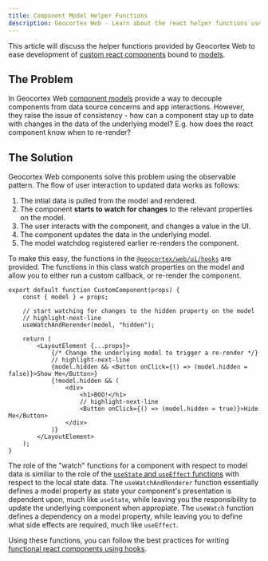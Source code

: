 ```yaml
---
title: Component Model Helper Functions
description: Geocortex Web - Learn about the react helper functions used to react to changes on a component's model.
---
```


This article will discuss the helper functions provided by Geocortex Web to ease development of [custom react components](implement-component-with-ui.mdx) bound to [models](implement-component-participate-app-config.mdx#consuming-the-configuration-in-the-component).

## The Problem

In Geocortex Web [component models](concepts-components-services.mdx#models) provide a way to decouple components from data source concerns and app interactions. However, they raise the issue of consistency - how can a component stay up to date with changes in the data of the underlying model? E.g. how does the react component know when to re-render?

## The Solution

Geocortex Web components solve this problem using the observable pattern. The flow of user interaction to updated data works as follows:

1. The intial data is pulled from the model and rendered.
1. The component **starts to watch for changes** to the relevant properties on the model.
1. The user interacts with the component, and changes a value in the UI.
1. The component updates the data in the underlying model.
1. The model watchdog registered earlier re-renders the component.

To make this easy, the functions in the [`@geocortex/web/ui/hooks`](TODO-api-link) are provided. The functions in this class watch properties on the model and allow you to either run a custom callback, or re-render the component.

```tsx
export default function CustomComponent(props) {
    const { model } = props;

    // start watching for changes to the hidden property on the model
    // highlight-next-line
    useWatchAndRerender(model, "hidden");

    return (
        <LayoutElement {...props}>
            {/* Change the underlying model to trigger a re-render */}
            // highlight-next-line
            {model.hidden && <Button onClick={() => (model.hidden = false)}>Show Me</Button>}
            {!model.hidden && (
                <div>
                    <h1>BOO!</h1>
                    // highlight-next-line
                    <Button onClick={() => (model.hidden = true)}>Hide Me</Button>
                </div>
            )}
        </LayoutElement>
    );
}
```

The role of the "watch" functions for a component with respect to model data is similiar to the role of the [`useState` and `useEffect` functions](https://reactjs.org/docs/hooks-state.html) with respect to the local state data. The `useWatchAndRenderer` function essentially defines a model property as state your component's presentation is dependent upon, much like `useState`, while leaving you the responsibility to update the underlying component when appropiate. The `useWatch` function defines a dependency on a model property, while leaving you to define what side effects are required, much like `useEffect`.

Using these functions, you can follow the best practices for writing [functional react components using hooks](https://reactjs.org/docs/hooks-intro.html).
